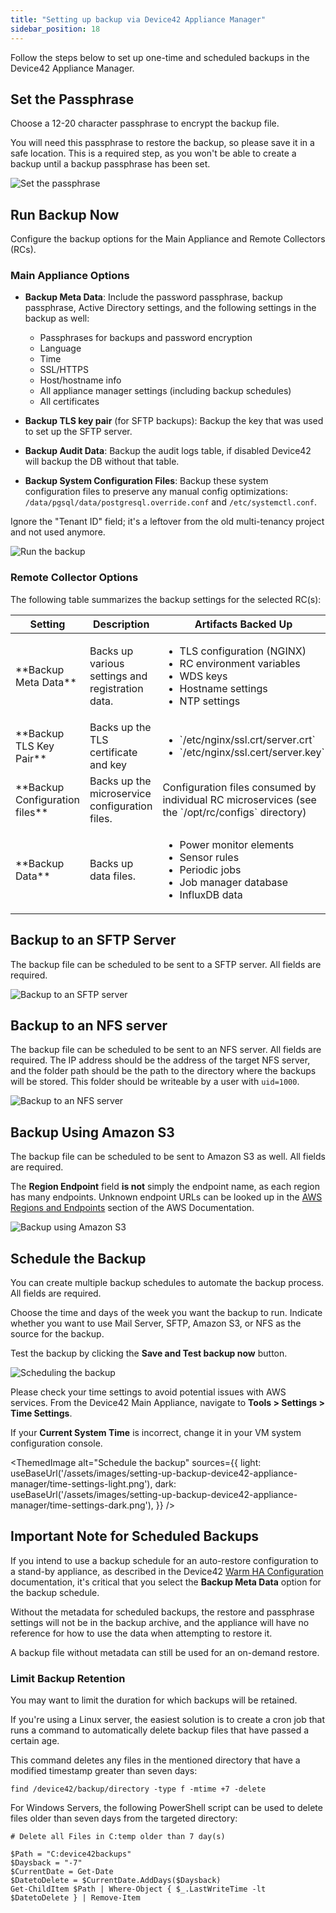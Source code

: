 ```yaml
---
title: "Setting up backup via Device42 Appliance Manager"
sidebar_position: 18
---
```



Follow the steps below to set up one-time and scheduled backups in the Device42 Appliance Manager.

## Set the Passphrase

Choose a 12-20 character passphrase to encrypt the backup file. 

You will need this passphrase to restore the backup, so please save it in a safe location. This is a required step, as you won't be able to create a backup until a backup passphrase has been set.

![Set the passphrase](/assets/images/setting-up-backup-device42-appliance-manager/set-passphrase.png)

## Run Backup Now

Configure the backup options for the Main Appliance and Remote Collectors (RCs).


### Main Appliance Options

- **Backup Meta Data**: Include the password passphrase, backup passphrase, Active Directory settings, and the following settings in the backup as well:

  - Passphrases for backups and password encryption
  - Language
  - Time
  - SSL/HTTPS
  - Host/hostname info
  - All appliance manager settings (including backup schedules)
  - All certificates

- **Backup TLS key pair** (for SFTP backups): Backup the key that was used to set up the SFTP server.
- **Backup Audit Data**: Backup the audit logs table, if disabled Device42 will backup the DB without that table.
- **Backup System Configuration Files**: Backup these system configuration files to preserve any manual config optimizations: `/data/pgsql/data/postgresql.override.conf` and `/etc/systemctl.conf`.

Ignore the "Tenant ID" field; it's a leftover from the old multi-tenancy project and not used anymore.

![Run the backup](/assets/images/setting-up-backup-device42-appliance-manager/run-backup-now.png)

### Remote Collector Options

The following table summarizes the backup settings for the selected RC(s):

<table>
  <thead>
    <tr>
      <th>Setting</th>
      <th>Description</th>
      <th>Artifacts Backed Up</th>
    </tr>
  </thead>
  <tbody>
    <tr>
      <td>**Backup Meta Data**</td>
      <td>Backs up various settings and registration data.</td>
      <td>
        <ul>
          <li> TLS configuration (NGINX)</li>
          <li> RC environment variables</li>
          <li> WDS keys</li>
          <li> Hostname settings</li>
          <li> NTP settings</li>
        </ul>
      </td>
    </tr>
    <tr>
      <td>**Backup TLS Key Pair**</td>
      <td>Backs up the TLS certificate and key</td>
      <td> 
        <ul>
          <li>`/etc/nginx/ssl.crt/server.crt`</li>
          <li>`/etc/nginx/ssl.cert/server.key`</li>
        </ul>
      </td>
    </tr>
    <tr>
      <td>**Backup Configuration files**</td>
      <td>Backs up the microservice configuration files.</td>
      <td>Configuration files consumed by individual RC microservices (see the `/opt/rc/configs` directory)</td>
    </tr>
    <tr>
      <td>**Backup Data**</td>
      <td>Backs up data files.</td>
      <td>
        <ul>
          <li>Power monitor elements</li>
          <li>Sensor rules</li>
          <li>Periodic jobs</li>
          <li>Job manager database</li>
          <li>InfluxDB data</li>
        </ul>
      </td>
    </tr>
  </tbody>
</table>


## Backup to an SFTP Server

The backup file can be scheduled to be sent to a SFTP server. All fields are required.

![Backup to an SFTP server](/assets/images/setting-up-backup-device42-appliance-manager/sftp-server-settings.png)

## Backup to an NFS server

The backup file can be scheduled to be sent to an NFS server. All fields are required. The IP address should be the address of the target NFS server, and the folder path should be the path to the directory where the backups will be stored. This folder should be writeable by a user with `uid=1000`.

![Backup to an NFS server](/assets/images/setting-up-backup-device42-appliance-manager/nfs-server-settings.png)

## Backup Using Amazon S3

The backup file can be scheduled to be sent to Amazon S3 as well. All fields are required.

The **Region Endpoint** field **is not** simply the endpoint name, as each region has many endpoints. Unknown endpoint URLs can be looked up in the [AWS Regions and Endpoints](https://docs.aws.amazon.com/general/latest/gr/rande.html#s3_region) section of the AWS Documentation. 

![Backup using Amazon S3](/assets/images/setting-up-backup-device42-appliance-manager/s3-settings.png)

## Schedule the Backup

You can create multiple backup schedules to automate the backup process. All fields are required.

Choose the time and days of the week you want the backup to run. Indicate whether you want to use Mail Server, SFTP, Amazon S3, or NFS as the source for the backup.

Test the backup by clicking the **Save and Test backup now** button.

![Scheduling the backup](/assets/images/setting-up-backup-device42-appliance-manager/backup-schedule.png)

Please check your time settings to avoid potential issues with AWS services. From the Device42 Main Appliance, navigate to **Tools > Settings > Time Settings**.

If your **Current System Time** is incorrect, change it in your VM system configuration console.

<ThemedImage
  alt="Schedule the backup"
  sources={{
    light: useBaseUrl('/assets/images/setting-up-backup-device42-appliance-manager/time-settings-light.png'),
    dark: useBaseUrl('/assets/images/setting-up-backup-device42-appliance-manager/time-settings-dark.png'),
  }}
/>

## Important Note for Scheduled Backups

If you intend to use a backup schedule for an auto-restore configuration to a stand-by appliance, as described in the Device42 [Warm HA Configuration](administration/appliance-manager/warm-ha-setup-failover-and-automated-backups.md) documentation, it's critical that you select the **Backup Meta Data** option for the backup schedule.

Without the metadata for scheduled backups, the restore and passphrase settings will not be in the backup archive, and the appliance will have no reference for how to use the data when attempting to restore it.

A backup file without metadata can still be used for an on-demand restore.

### Limit Backup Retention

You may want to limit the duration for which backups will be retained. 

If you're using a Linux server, the easiest solution is to create a cron job that runs a command to automatically delete backup files that have passed a certain age.

This command deletes any files in the mentioned directory that have a modified timestamp greater than seven days:

```
find /device42/backup/directory -type f -mtime +7 -delete
```

For Windows Servers, the following PowerShell script can be used to delete files older than seven days from the targeted directory:

```
# Delete all Files in C:temp older than 7 day(s)

$Path = "C:device42backups"
$Daysback = "-7"
$CurrentDate = Get-Date
$DatetoDelete = $CurrentDate.AddDays($Daysback)
Get-ChildItem $Path | Where-Object { $_.LastWriteTime -lt $DatetoDelete } | Remove-Item
```
